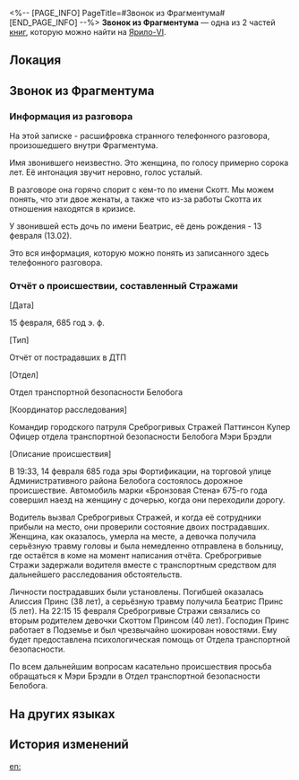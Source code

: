 <%-- [PAGE_INFO]
PageTitle=#Звонок из Фрагментума#
[END_PAGE_INFO] --%>
{{Дополнить}}
{{Книга Инфобокс
|id           = 151
|partIds      = 190311;190312
|Название     = 
|Изображение  = Предмет Записи.png
|Мир          = Ярило-VI
|Томов        = 2
|Автор        = <!--нужно добавить-->
|Описание     = История началась со звонка из Фрагментума в Сточном проходе.
|Том1         = {{tx}}
|Источник1    = {{tx|Отсутствует источник}}
|Том2         = {{tx}}
|Источник2    = {{tx|Отсутствует источник}}
|Персонажи    = 
|Фракции      = 
}}
'''Звонок из Фрагментума''' — одна из 2 частей [[Книги|книг]], которую можно найти на [[Ярило-VI]].

==Локация==
{{Отметка карты|<!--название карты-->|<!--id отметки-->}}

==Звонок из Фрагментума==
===Информация из разговора===
На этой записке - расшифровка странного телефонного разговора, произошедшего внутри Фрагментума.

Имя звонившего неизвестно. Это женщина, по голосу примерно сорока лет. Её интонация звучит неровно, голос усталый.

В разговоре она горячо спорит с кем-то по имени Скотт. Мы можем понять, что эти двое женаты, а также что из-за работы Скотта их отношения находятся в кризисе.

У звонившей есть дочь по имени Беатрис, её день рождения - 13 февраля (13.02).

Это вся информация, которую можно понять из записанного здесь телефонного разговора.

===Отчёт о происшествии, составленный Стражами===
[Дата]

15 февраля, 685 год э. ф.

[Тип]

Отчёт от пострадавших в ДТП

[Отдел]

Отдел транспортной безопасности Белобога

[Координатор расследования]

Командир городского патруля Среброгривых Стражей Паттинсон Купер<br />
Офицер отдела транспортной безопасности Белобога Мэри Брэдли

[Описание происшествия]

В 19:33, 14 февраля 685 года эры Фортификации, на торговой улице Административного района Белобога состоялось дорожное происшествие. Автомобиль марки «Бронзовая Стена» 675-го года совершил наезд на женщину с дочерью, когда они переходили дорогу.

Водитель вызвал Среброгривых Стражей, и когда её сотрудники прибыли на место, они проверили состояние двоих пострадавших. Женщина, как оказалось, умерла на месте, а девочка получила серьёзную травму головы и была немедленно отправлена в больницу, где остаётся в коме на момент написания отчёта. Среброгривые Стражи задержали водителя вместе с транспортным средством для дальнейшего расследования обстоятельств.

Личности пострадавших были установлены. Погибшей оказалась Алиссия Принс (38 лет), а серьёзную травму получила Беатрис Принс (5 лет). На 22:15 15 февраля Среброгривые Стражи связались со вторым родителем девочки Скоттом Принсом (40 лет). Господин Принс работает в Подземье и был чрезвычайно шокирован новостями. Ему будет предоставлена психологическая помощь от Отдела транспортной безопасности.

По всем дальнейшим вопросам касательно происшествия просьба обращаться к Мэри Брэдли в Отдел транспортной безопасности Белобога.

==На других языках==
{{На других языках
|en   = A Call From The Fragmentum
|zhs  = 裂界来电
|zht  = 裂界來電
|ja   = 裂界からの着信
|ko   = 열계에서 온 전화
|es   = Una llamada del Fragmentum
|fr   = Appel du Fragmentum
|ru   = Звонок из Фрагментума
|th   = สายเรียกเข้าจาก Fragmentum
|vi   = Cuộc Gọi Từ Rãnh Nứt
|de   = Ein Anruf aus dem Fragmentum
|id   = Telepon dari Fragmentum
|pt   = Uma Chamada do Fragmentum
}}

==История изменений==
{{История изменений|3.5}}

[[en:]]